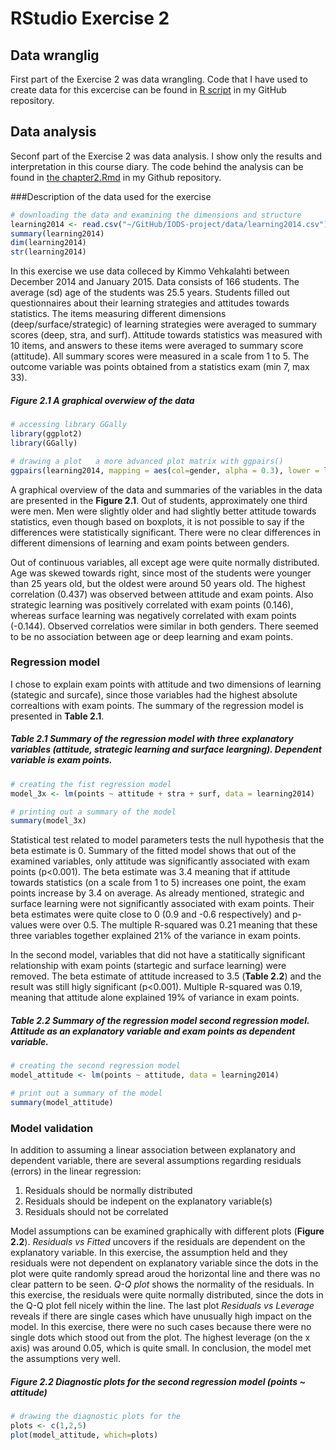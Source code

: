 # RStudio Exercise 2 

## Data wranglig

First part of the Exercise 2 was data wrangling. Code that I have used to create data for this excercise can be found in [R script](https://github.com/ejalo/IODS-project/blob/master/data/create_learning2014.R) in my GitHub repository.

## Data analysis

Seconf part of the Exercise 2 was data analysis. I show only the results and interpretation in this course diary. The code behind the analysis can be found in [the chapter2.Rmd](https://github.com/ejalo/IODS-project/blob/master/chapter2.Rmd) in my Github repository.

###Description of the data used for the exercise
``` r
# downloading the data and examining the dimensions and structure
learning2014 <- read.csv("~/GitHub/IODS-project/data/learning2014.csv")
summary(learning2014)
dim(learning2014)
str(learning2014)
```

In this exercise we use data colleced by Kimmo Vehkalahti between December 2014 and January 2015. Data consists of 166 students. The average (sd) age of the students was 25.5 years. Students filled out questionnaires about their learning strategies and attitudes towards statistics. The items measuring different dimensions (deep/surface/strategic) of learning strategies were averaged to summary scores (deep, stra, and surf). Attitude towards statistics was measured with 10 items, and answers to these items were averaged to summary score (attitude). All summary scores were measured in a scale from 1 to 5. The outcome variable was points obtained from a statistics exam (min 7, max 33).

##### **Figure 2.1** A graphical overwiew of the data
``` r
# accessing library GGally
library(ggplot2)
library(GGally)

# drawing a plot   a more advanced plot matrix with ggpairs()
ggpairs(learning2014, mapping = aes(col=gender, alpha = 0.3), lower = list(combo = wrap("facethist", bins = 20)))
```

A graphical overview of the data and summaries of the variables in the data are presented in the **Figure 2.1**. Out of students, approximately one third were men. Men were slightly older and had slightly better attitude towards statistics, even though based on boxplots, it is not possible to say if the differences were statistically significant. There were no clear differences in different dimensions of learning and exam points between genders.

Out of continuous variables, all except age were quite normally distributed. Age was skewed towards right, since most of the students were younger than 25 years old, but the oldest were around 50 years old. The highest correlation (0.437) was observed between attitude and exam points. Also strategic learning was positively correlated with exam points (0.146), whereas surface learning was negatively correlated with exam points (-0.144). Observed correlatios were similar in both genders. There seemed to be no association between age or deep learning and exam points.

### Regression model

I chose to explain exam points with attitude and two dimensions of learning (stategic and surcafe), since those variables had the highest absolute correaltions with exam points. The summary of the regression model is presented in **Table 2.1**.

##### **Table 2.1** Summary of the regression model with three explanatory variables (attitude, strategic learning and surface leargning). Dependent variable is exam points.
```r
# creating the fist regression model
model_3x <- lm(points ~ attitude + stra + surf, data = learning2014)

# printing out a summary of the model
summary(model_3x)
```
Statistical test related to model parameters tests the null hypothesis that the beta estimate is 0. Summary of the fitted model shows that out of the examined variables, only attitude was significantly associated with exam points (p<0.001). The beta estimate was 3.4 meaning that if attitude towards statistics (on a scale from 1 to 5) increases one point, the exam points increase by 3.4 on average. As already mentioned, strategic and surface learning were not significantly associated with exam points. Their beta estimates were quite close to 0 (0.9 and -0.6 respectively) and p-values were over 0.5. The multiple R-squared was 0.21 meaning that these three variables together explained 21% of the variance in exam points. 

In the second model, variables that did not have a statitically significant relationship with exam points (startegic and surface learning) were removed. The beta estimate of attitude increased to 3.5 (**Table 2.2**) and the result was still higly significant (p<0.001). Multiple R-squared was 0.19, meaning that attitude alone explained 19% of variance in exam points.

##### **Table 2.2** Summary of the regression model second regression model. Attitude as an explanatory variable and exam points as dependent variable.
```r
# creating the second regression model
model_attitude <- lm(points ~ attitude, data = learning2014)

# print out a summary of the model
summary(model_attitude)
```

### Model validation

In addition to assuming a linear association between explanatory and dependent variable, there are several assumptions regarding residuals (errors) in the linear regression:

1) Residuals should be normally distributed
2) Residuals should be indepent on the explanatory variable(s)
3) Residuals should not be correlated

Model assumptions can be examined graphically with different plots (**Figure 2.2**). *Residuals vs Fitted* uncovers if the residuals are dependent on the explanatory variable. In this exercise, the assumption held and they residuals were not dependent on explanatory variable since the dots in the plot were quite randomly spread aroud the horizontal line and there was no clear pattern to be seen. *Q-Q plot* shows the normality of the residuals. In this exercise, the residuals were quite normally distributed, since the dots in the Q-Q plot fell nicely within the line. The last plot *Residuals vs Leverage* reveals if there are single cases which have unusually high impact on the model. In this exercise, there were no such cases because there were no single dots which stood out from the plot. The highest leverage (on the x axis) was around 0.05, which is quite small. In conclusion, the model met the assumptions very well.

##### **Figure 2.2** Diagnostic plots for the second regression model (points ~ attitude)
```r
# drawing the diagnostic plots for the
plots <- c(1,2,5)
plot(model_attitude, which=plots)
```

